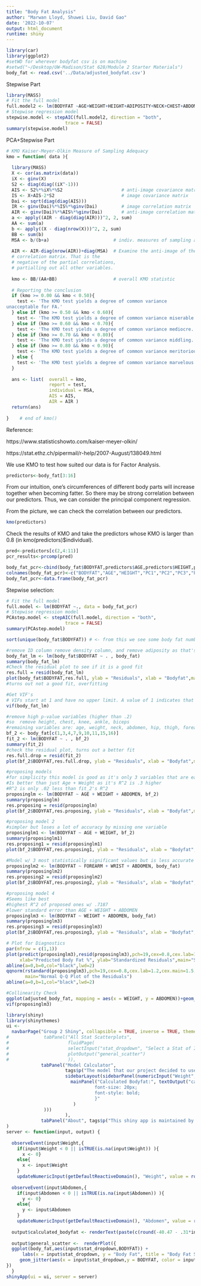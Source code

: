 ```yaml
---
title: "Body Fat Analysis"
author: "Marwan Lloyd, Shuwei Liu, David Gao"
date: '2022-10-07'
output: html_document
runtime: shiny
---
```


```r
library(car)
library(ggplot2)
#setWD for wherever bodyfat csv is on machine 
#setwd("~/Desktop/UW-Madison/Stat 628/Module 2 Starter Materials")
body_fat <- read.csv('../Data/adjusted_bodyfat.csv')
```
Stepwise Part

```r
library(MASS)
# Fit the full model 
full.model2 <- lm(BODYFAT ~AGE+WEIGHT+HEIGHT+ADIPOSITY+NECK+CHEST+ABDOMEN+HIP+THIGH+KNEE+ANKLE+BICEPS+FOREARM+WRIST, data = body_fat)
# Stepwise regression model
stepwise.model <- stepAIC(full.model2, direction = "both", 
                      trace = FALSE)
summary(stepwise.model)
```

PCA+Stepwise Part

```r
# KMO Kaiser-Meyer-Olkin Measure of Sampling Adequacy
kmo = function( data ){
  
  library(MASS)
  X <- cor(as.matrix(data))
  iX <- ginv(X)
  S2 <- diag(diag((iX^-1)))
  AIS <- S2%*%iX%*%S2                      # anti-image covariance matrix
  IS <- X+AIS-2*S2                         # image covariance matrix
  Dai <- sqrt(diag(diag(AIS)))
  IR <- ginv(Dai)%*%IS%*%ginv(Dai)         # image correlation matrix
  AIR <- ginv(Dai)%*%AIS%*%ginv(Dai)       # anti-image correlation matrix
  a <- apply((AIR - diag(diag(AIR)))^2, 2, sum)
  AA <- sum(a)
  b <- apply((X - diag(nrow(X)))^2, 2, sum)
  BB <- sum(b)
  MSA <- b/(b+a)                        # indiv. measures of sampling adequacy
  
  AIR <- AIR-diag(nrow(AIR))+diag(MSA)  # Examine the anti-image of the
  # correlation matrix. That is the
  # negative of the partial correlations,
  # partialling out all other variables.
  
  kmo <- BB/(AA+BB)                     # overall KMO statistic
  
  # Reporting the conclusion
  if (kmo >= 0.00 && kmo < 0.50){
    test <- 'The KMO test yields a degree of common variance
unacceptable for FA.'
  } else if (kmo >= 0.50 && kmo < 0.60){
    test <- 'The KMO test yields a degree of common variance miserable.'
  } else if (kmo >= 0.60 && kmo < 0.70){
    test <- 'The KMO test yields a degree of common variance mediocre.'
  } else if (kmo >= 0.70 && kmo < 0.80){
    test <- 'The KMO test yields a degree of common variance middling.'
  } else if (kmo >= 0.80 && kmo < 0.90){
    test <- 'The KMO test yields a degree of common variance meritorious.'
  } else {
    test <- 'The KMO test yields a degree of common variance marvelous.'
  }
  
  ans <- list(  overall = kmo,
                report = test,
                individual = MSA,
                AIS = AIS,
                AIR = AIR )
  return(ans)
  
}    # end of kmo()
```


Reference:

https://www.statisticshowto.com/kaiser-meyer-olkin/

https://stat.ethz.ch/pipermail/r-help/2007-August/138049.html

We use KMO to test how suited our data is for Factor Analysis.



```r
predictors<-body_fat[3:16]
```

From our intuition, one's circumferences of different body parts will increase together when becoming fatter. So there may be strong correlation between our predictors. Thus, we can consider the principal component regression.

From the picture, we can check the correlation between our predictors.

```r
kmo(predictors)
```

Check the results of KMO and take the predictors whose KMO is larger than 0.8 (in kmo(predictors)$individual).

```r
pred<-predictors[c(2,4:11)]
pcr_results<-prcomp(pred)
```


```r
body_fat_pcr<-cbind(body_fat$BODYFAT,predictors$AGE,predictors$HEIGHT,pcr_results$x)
colnames(body_fat_pcr)<-c("BODYFAT","AGE","HEIGHT","PC1","PC2","PC3","PC4","PC5","PC6","PC7","PC8","PC9")
body_fat_pcr<-data.frame(body_fat_pcr)
```

Stepwise selection:

```r
# Fit the full model 
full.model <- lm(BODYFAT ~., data = body_fat_pcr)
# Stepwise regression model
PCAstep.model <- stepAIC(full.model, direction = "both", 
                      trace = FALSE)
summary(PCAstep.model)
```

```r
sort(unique(body_fat$BODYFAT)) # <- from this we see some body fat numbers make no sense
```

```r
#remove ID column remove density column, and remove adiposity as that's weight/height and keeping it could lead to multicollinearity issues
body_fat_lm <- lm(body_fat$BODYFAT ~ . , body_fat)
summary(body_fat_lm)
#Check the residual plot to see if it is a good fit
res.full = resid(body_fat_lm)
plot(body_fat$BODYFAT,res.full, ylab = "Residuals", xlab = "Bodyfat",main = "Residual plot for full model")
#turns out not a good fit, overfitting
```

```r
#Get VIF's
# VIFs start at 1 and have no upper limit. A value of 1 indicates that there is no correlation between this independent variable and any others. VIFs between 1 and 5 suggest that there is a moderate correlation, but it is not severe enough to warrant corrective measures. VIFs greater than 5 represent critical levels of multicollinearity where the coefficients are poorly estimated, and the p-values are questionable.
vif(body_fat_lm)
```

```r
#remove high p-value variables (higher than .2)
#so  remove height, chest, knee, ankle, biceps
#remaining variables are: age, weight, neck, abdomen, hip, thigh, forearm, wrist
bf_2 <- body_fat[c(1,3,4,7,9,10,11,15,16)]
fit_2 <- lm(BODYFAT ~ . , bf_2)
summary(fit_2)
#check the residual plot, turns out a better fit
res.full.drop = resid(fit_2)
plot(bf_2$BODYFAT,res.full.drop, ylab = "Residuals", xlab = "Bodyfat",main = "Residual plot for full model after dropping")
```

```r
#proposing models
#for simplicity this model is good as it's only 3 variables that are easy to get 
#Is better than just Age + Weight as it's R^2 is .3 higher 
#R^2 is only .02 less than fit_2's R^2
proposinglm <- lm(BODYFAT ~ AGE + WEIGHT + ABDOMEN, bf_2)
summary(proposinglm)
res.proposing = resid(proposinglm)
plot(bf_2$BODYFAT,res.proposing, ylab = "Residuals", xlab = "Bodyfat",main = "Residual plot for proposing model after dropping")
```

```r
#proposing model 2 
#simpler but loses a lot of accuracy by missing one variable
proposinglm1 <- lm(BODYFAT ~ AGE + WEIGHT, bf_2)
summary(proposinglm1)
res.proposing1 = resid(proposinglm1)
plot(bf_2$BODYFAT,res.proposing1, ylab = "Residuals", xlab = "Bodyfat",main = "Residual plot for second proposing model after dropping")
```

```r
#Model w/ 3 most statistically significant values but is less accurate than Age + weight + abdomen
proposinglm2 <- lm(BODYFAT ~ FOREARM + WRIST + ABDOMEN, body_fat)
summary(proposinglm2)
res.proposing2 = resid(proposinglm2)
plot(bf_2$BODYFAT,res.proposing2, ylab = "Residuals", xlab = "Bodyfat",main = "Residual plot for 3 predictors model after dropping")
```

```r
#proposing model 4
#Seems like best
#highest R^2 of proposed ones w/ .7187 
#lower standard error than AGE + WEIGHT + ABDOMEN
proposinglm3 <- lm(BODYFAT ~ WEIGHT + ABDOMEN, body_fat)
summary(proposinglm3)
res.proposing3 = resid(proposinglm3)
plot(bf_2$BODYFAT,res.proposing3, ylab = "Residuals", xlab = "Bodyfat",main = "Residual plot for 2 predictors model after dropping")
```

```r
# Plot for Diagnostics
par(mfrow = c(1,1))
plot(predict(proposinglm3),resid(proposinglm3),pch=19,cex=0.8,cex.lab=1.2,cex.main=1.5,
     xlab="Predicted Body Fat %", ylab="Standardized Residuals",main="Standardized Residual Plot")
abline(a=0,b=0,col="black",lwd=2)
qqnorm(rstandard(proposinglm3),pch=19,cex=0.8,cex.lab=1.2,cex.main=1.5,
       main="Normal Q-Q Plot of the Residuals")
abline(a=0,b=1,col="black",lwd=2)
```

```r
#Collinearity Check
ggplot(adjusted_body_fat, mapping = aes(x = WEIGHT, y = ABDOMEN))+geom_point()
vif(proposinglm3)
```

```r
library(shiny)
library(shinythemes)
ui <- 
  navbarPage("Group 2 Shiny", collapsible = TRUE, inverse = TRUE, theme = shinytheme("spacelab"),
#             tabPanel("All Stat Scatterplots",
#                      fluidPage(
#                      selectInput("stat_dropdown", "Select a Stat of Interest", #choices = colnames(body_fat)[3:17], multiple = FALSE),
#                      plotOutput("general_scatter")
#                      )),
             tabPanel("Model Calculator",
                      tags$p("The model that our project decided to use was a multi-linear regression of bodyfat percentage on two variables: weight and abdomen circumfrence. The final equation (used in this calculator) determined for this regression was:"), tags$h3("Body Fat % = -40.47 - .31*Weight + .91 * Abdomen"), tags$h4("---------------------------------------------------------"),
                      sidebarLayout(sidebarPanel(numericInput("Weight", "Weight (in kg):", 0, min = 0, step = .01), numericInput("Abdomen", "Abdomen Circumfrence (in cm):", 0, min = 0, step = .01)),
                        mainPanel("Calculated Bodyfat:", textOutput("calculated_bodyfat"), tags$head(tags$style("#calculated_bodyfat{color: black;
                                 font-size: 20px;
                                 font-style: bold;
                                 }"
                         )
              )))
                      ),
             tabPanel("About", tags$p("This shiny app is maintained by Marwan Lloyd '23. For any questions, concerns, or feedback please reach out him at either of the below emails:"), tags$address("Marwan.Lloyd@Wisc.edu"), tags$address("Melloyd2@Wisc.edu"))
)
server <- function(input, output) { 
  
  observeEvent(input$Weight,{
    if(input$Weight < 0 || isTRUE(is.na(input$Weight)) ){ 
      x <- 0}
    else{
      x <- input$Weight
    }
    updateNumericInput(getDefaultReactiveDomain(), "Weight", value = round(x,digits = 2))})
  
  observeEvent(input$Abdomen,{
    if(input$Abdomen < 0 || isTRUE(is.na(input$Abdomen)) ){ 
      y <- 0}
    else{
      y <- input$Abdomen
    }
    updateNumericInput(getDefaultReactiveDomain(), "Abdomen", value = round(y,digits = 2))})
  
  output$calculated_bodyfat <- renderText(paste(c(round(-40.47 - .31*input$Weight + .91 * input$Abdomen,2)),"%"))
  
  output$general_scatter <-  renderPlot({ 
  ggplot(body_fat,aes(input$stat_dropdown,BODYFAT)) + 
      labs(x = input$stat_dropdown, y = "Body Fat", title = "Body Fat Scatterplot") +
     geom_jitter(aes(x = input$stat_dropdown,y = BODYFAT, color = input$stat_dropdown, size = BODYFAT))
})
  }
shinyApp(ui = ui, server = server)
```
